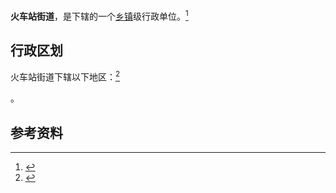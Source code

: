 {{中国乡级行政区
|景观照片文件名 = VM 5559 Lanzhou Train Station.jpg
|景观照片描述 = [[兰州站|兰州火车站]]
|汉语拼音 = 
|其他语言 = 
|其他语言名称 = 
|旧称 = 
|地名出处 = [[兰州站|兰州火车站]]
|位置图文件名 = 
|位置图描述 = 
|自定义图片= 
|上级行政区 = [[甘肃省|甘肃省]][[兰州市|兰州市]][[城关区_(兰州市)|城关区]]
|建置时间 = 
|政府驻地 = 
|毗邻 = 
|总面积 = 
|总人口 = 
|总人口年份 = 
|户籍人口 = 
|户籍人口年份 = 
|常住人口 = 
|常住人口年份 = 
|人口密度 = 
|GDP = 
|GDP年份 = 
|邮政编码 = 
|电话区号 = 931
|官方网站 = 
|网站名称 = 
|62/01/02/013/000}}

'''火车站街道'''，是{{PRC admin/fullname|62/01/02/013/000|3}}下辖的一个[[乡镇|乡镇]]级行政单位。<ref>{{PRC admin/ref sgc|{{PRC admin/parent|62/01/02/013/000}}}}</ref>

== 行政区划 ==

火车站街道下辖以下地区：<ref>{{PRC admin/ref sgc|62/01/02/013/000}}</ref>

{{PRC admin/children|62/01/02/013/000}}。

== 参考资料 ==

{{reflist}}

{{行政区划小作品}}
{{PRC admin/navcat|62/01/02/013/000}}